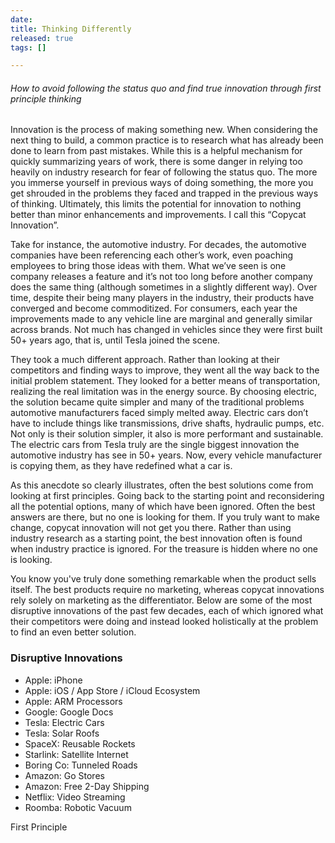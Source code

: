```yaml
---
date: 
title: Thinking Differently
released: true
tags: []

---
```

###### How to avoid following the status quo and find true innovation through first principle thinking

Innovation is the process of making something new. When considering the next thing to build, a common practice is to research what has already been done to learn from past mistakes. While this is a helpful mechanism for quickly summarizing years of work, there is some danger in relying too heavily on industry research for fear of following the status quo. The more you immerse yourself in previous ways of doing something, the more you get shrouded in the problems they faced and trapped in the previous ways of thinking. Ultimately, this limits the potential for innovation to nothing better than minor enhancements and improvements. I call this “Copycat Innovation”.

Take for instance, the automotive industry. For decades, the automotive companies have been referencing each other’s work, even poaching employees to bring those ideas with them. What we’ve seen is one company releases a feature and it’s not too long before another company does the same thing (although sometimes in a slightly different way). Over time, despite their being many players in the industry, their products have converged and become commoditized. For consumers, each year the improvements made to any vehicle line are marginal and generally similar across brands. Not much has changed in vehicles since they were first built 50+ years ago, that is, until Tesla joined the scene.

They took a much different approach. Rather than looking at their competitors and finding ways to improve, they went all the way back to the initial problem statement. They looked for a better means of transportation, realizing the real limitation was in the energy source. By choosing electric, the solution became quite simpler and many of the traditional problems automotive manufacturers faced simply melted away. Electric cars don’t have to include things like transmissions, drive shafts, hydraulic pumps, etc. Not only is their solution simpler, it also is more performant and sustainable. The electric cars from Tesla truly are the single biggest innovation the automotive industry has see in 50+ years. Now, every vehicle manufacturer is copying them, as they have redefined what a car is.

As this anecdote so clearly illustrates, often the best solutions come from looking at first principles. Going back to the starting point and reconsidering all the potential options, many of which have been ignored. Often the best answers are there, but no one is looking for them. If you truly want to make change, copycat innovation will not get you there. Rather than using industry research as a starting point, the best innovation often is found when industry practice is ignored. For the treasure is hidden where no one is looking.

You know you've truly done something remarkable when the product sells itself. The best products require no marketing, whereas copycat innovations rely solely on marketing as the differentiator. Below are some of the most disruptive innovations of the past few decades, each of which ignored what their competitors were doing and instead looked holistically at the problem to find an even better solution.

### Disruptive Innovations

* Apple: iPhone
* Apple: iOS / App Store / iCloud Ecosystem
* Apple: ARM Processors
* Google: Google Docs
* Tesla: Electric Cars
* Tesla: Solar Roofs
* SpaceX: Reusable Rockets
* Starlink: Satellite Internet
* Boring Co: Tunneled Roads
* Amazon: Go Stores
* Amazon: Free 2-Day Shipping
* Netflix: Video Streaming
* Roomba: Robotic Vacuum

First Principle